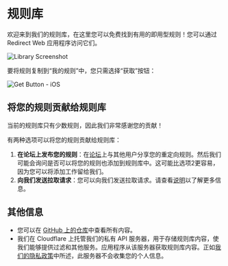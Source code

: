 # 规则库

欢迎来到我们的规则库，在这里您可以免费找到有用的即用型规则！您可以通过 Redirect Web 应用程序访问它们。

![Library Screenshot](/img/library-screenshot.webp)

要将规则复制到“我的规则”中，您只需选择“获取”按钮：

![Get Button - iOS](/img/library-get-button-ios.gif)

## 将您的规则贡献给规则库

当前的规则库只有少数规则，因此我们非常感谢您的贡献！

有两种选项可以将您的规则贡献给规则库：

1. **在论坛上发布您的规则**：在[论坛](https://github.com/mshibanami/redirect-web/discussions/categories/redirect-rules)上与其他用户分享您的重定向规则。然后我们可能会询问是否可以将您的规则也添加到规则库中。这可能比选项2更容易，因为您可以将添加工作留给我们。
2. **向我们发送拉取请求**：您可以向我们发送拉取请求。请查看[说明](https://github.com/mshibanami/redirect-web/tree/main/library)以了解更多信息。

## 其他信息

- 您可以在 [GitHub 上的仓库](https://github.com/mshibanami/redirect-web/tree/main/library)中查看所有内容。
- 我们在 Cloudflare 上托管我们的私有 API 服务器，用于存储规则库内容，使我们能够提供过滤和其他服务。应用程序从该服务器获取规则库内容。正如[我们的隐私政策](privacy-policy.mdx)中所述，此服务器不会收集您的个人信息。
